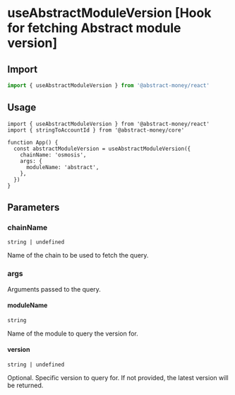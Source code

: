 
# useAbstractModuleVersion [Hook for fetching Abstract module version]

## Import

```ts twoslash 
import { useAbstractModuleVersion } from '@abstract-money/react'
```

## Usage

```tsx twoslash [index.tsx]
import { useAbstractModuleVersion } from '@abstract-money/react'
import { stringToAccountId } from '@abstract-money/core'

function App() {
  const abstractModuleVersion = useAbstractModuleVersion({
    chainName: 'osmosis',
    args: {
      moduleName: 'abstract',
    },
  })
}
```

## Parameters

### chainName

`string | undefined`

Name of the chain to be used to fetch the query.

### args

Arguments passed to the query.

#### moduleName
`string`

Name of the module to query the version for.

#### version
`string | undefined`

Optional. Specific version to query for. If not provided, the latest version will be returned.

<ParameterExtraSnippet />
<ParameterQuerySnippet />
